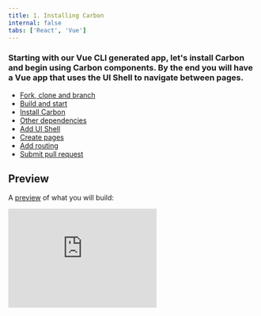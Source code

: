 ```yaml
---
title: 1. Installing Carbon
internal: false
tabs: ['React', 'Vue']
---
```


### Starting with our Vue CLI generated app, let's install Carbon and begin using Carbon components. By the end you will have a Vue app that uses the UI Shell to navigate between pages.

<AnchorLinks>

- [Fork, clone and branch](#fork-clone-and-branch)
- [Build and start](#build-and-start)
- [Install Carbon](#install-carbon)
- [Other dependencies](#other-dependencies)
- [Add UI Shell](#add-ui-shell)
- [Create pages](#create-pages)
- [Add routing](#add-routing)
- [Submit pull request](#submit-pull-request)

</AnchorLinks>

## Preview

A [preview](https://vue-step-2--carbon-tutorial-vue.netlify.com) of what you will build:

<Row>
  <Column offsetLg="4">
    <iframe
      height="200"
      title="Carbon Tutorial Step 1"
      src="https://vue-step-2--carbon-tutorial-vue.netlify.com"
      frameborder="no"
      allowtransparency="true"
      allowfullscreen="true"
      class="bx--iframe bx--iframe--border"
    />
  </Column>
</Row>

## Fork, clone and branch

This tutorial has an accompanying GitHub repository called [carbon-tutorial-vue](https://github.com/carbon-design-system/carbon-tutorial-vue) that we'll use as a starting point for each step.

### Fork

To begin, fork [carbon-tutorial-vue](https://github.com/carbon-design-system/carbon-tutorial-vue) using your GitHub account.

### Clone

Go to your forked repository, copy the SSH or HTTPS URL and in your terminal run the two commands to get the repository in your local file system and enter that directory.

```bash
$ git clone [your fork SSH/HTTPS]
$ cd carbon-tutorial-vue
```

### Add upstream remote

Add a remote called `upstream` so we can eventually submit a pull request once you have completed this tutorial step.

```bash
$ git remote add upstream git@github.com:carbon-design-system/carbon-tutorial-vue.git
```

Or, if you prefer to use HTTPS instead of SSH with your remotes:

```bash
$ git remote add upstream https://github.com/carbon-design-system/carbon-tutorial-vue.git
```

Verify that your forked repository remotes are correct:

```bash
$ git remote -v
```

Your terminal should output something like this:

```bash
origin	[your forked repo] (fetch)
origin	[your forked repo] (push)
upstream	git@github.com:carbon-design-system/carbon-tutorial-vue.git (fetch)
upstream	git@github.com:carbon-design-system/carbon-tutorial-vue.git (push)
```

### Branch

Now that we have our repository set up, let's check out the branch for this tutorial step's starting point. Run the two commands:

```bash
$ git fetch upstream
$ git checkout -b vue-step-1 upstream/vue-step-1
```

## Build and start

We have the repository forked to your GitHub account, cloned down to your machine, and the starting branch checked out. Next, install the Vue app's dependencies with:

```bash
$ yarn
```

After the dependencies are installed, you can start the app with:

```bash
$ yarn serve
```

Your default browser should open up with an empty page that says: `Hello Carbon! Well, not quite yet. This is the starting point for the Carbon tutorial.`

OK. So we made a small change to the Vue CLI geneated app replacing the HelloWorld component and replaced it with our own message and swapped out the facicon.

## Install Carbon

Even though we installed existing dependencies, we've yet to install the Carbon packages.

- `carbon-components` - component styles
- `@carbon/vue` - Vue components
- `@carbon/icons-vue` - Vue icons

Stop your development server with `CTRL-C` and install Carbon dependencies with:

```bash
$ yarn add carbon-components @carbon/vue @carbon/icons-vue
```

## Other dependencies

If you checkout the file `package.json` on you'll notice a few dependencies beyond those listed above. These were installed as part of the project creation using the Vue CLI. These include:

- vue-router: Used to make routing in Vue apps simpler
- @vue/cli-plugin-babel: To ensure we produce well supported code.
- @vue/cli-plugin-eslint: To allow us to catch potential errors.
- @vue/cli-plugin-unit-jest: To allow us to unit test our code.
- node-sass: To allow us to use the sass css precompiler.

NOTE: We could have installed these seperately but using the CLI to set this up for us ensures a good base config for these dependencies.

To avoid having to add the `~` prefix when importing SCSS files from `node_modules`, create a `.env` file at the project root that contains:

##### .env

```bash
SASS_PATH="node_modules"
```

For the Windows operating system, use:

##### .env

```bash
SASS_PATH=./node_modules
```

Then, start the app again. If your app's currently running, you'll need to restart it for the new environment variable to be used.

```bash
$ yarn serve
```

The app looks as it did before. Next, let's add Carbon styling.

### Import carbon-component styles

In the `src` directory, create the file `styles/_carbon.scss`. Then in `App.vue` edit the style tag to import it.

#### src/App.vue

<!-- prettier-ignore-start -->
```scss
<style lang="scss">
@import "./styles/carbon";
</style>
```
<!-- prettier-ignore-end -->

In `styles/_carbon.scss`, import the Carbon styles by adding the following at the top of the file:

##### src/styles/\_carbon.scss

```scss
@import 'carbon-components/scss/globals/scss/styles';
```

This will take a moment for the Sass to compile. Once compiled, you'll notice that the Carbon base styling is applied (IBM Plex Sans font family, font size, weight, colors, etc.)

Because any change to `_carbon.scss` will re-compile all of the Carbon Sass, avoid making changes here unless instructed to do so. it is better to make them in the component files or a seperate file if needed.

Next we'll create a Carbon `Button` to test that our dependencies are working properly.

#### src/main.js

After the other imports in main.js and before the Vue instance is created add the following.

<!-- prettier-ignore-start -->
```javascript
import CarbonComponentsVue from "@carbon/vue";
Vue.use(CarbonComponentsVue);
```
<!-- prettier-ignore-end -->

This is a quick way to pull in all @carbon/vue components and register them for use in your project. Individual components can be imported to a project or component.

e.g Instead of modifying src/main.js we could have added the following to src/App.vue

##### src/App.vue

```javascript
<script>
import { CvButton } from '@carbon/vue';

export default {
  components: {
    CvButton,
  }
};
</script>
```

See [here](https://github.com/carbon-design-system/carbon-components-vue/blob/master/packages/core/README.md#using-the-components-directly-or-individually) for other ways to load components from @carbon/vue components.

In this tutorial we will stick to importing all of the components at once so we can focus on our use of @carbon/vue.

Now open the `App.vue` component and replace:

##### src/App.vue

<!-- prettier-ignore-start -->
```html
  Hello Carbon! Well, not quite yet. This is the starting point for the Carbon tutorial.
```
<!-- prettier-ignore-end -->

with:

##### src/App.vue

<!-- prettier-ignore-start -->
```html
<CvButton>Button</CvButton>
```

or

```html
<cv-button>Button</cv-button>
```
<!-- prettier-ignore-end -->

Congratulations, you've imported your first component! You should see a Carbon styled button on the page.

NOTE: In this tutorial you can use either tag format. The [Vue style guide](https://vuejs.org/v2/style-guide/) recommend sticking to either Pascal or kebab case. The examples from here will use Pascal case for file and component names with kebab case in the HTML.

## Add UI Shell

Next we're going to create a Vue component called `TutorialHeader` to use with the UI Shell Carbon component. In the `src/components` directory, create `TutorialHeader` directory. Create the following files inside `src/components/TutorialHeader`:

```bash
src/components/TutorialHeader
├──index.js
└──TutorialHeader.vue
```

### Import and export the header

In `src/components/TutorialHeader/index.js`, import and export our `TutorialHeader` component like so:

##### src/components/TutorialHeader/index.js

```javascript
import TutorialHeader from "./TutorialHeader";
export default TutorialHeader;

```

_Note: This index.js files import/export is simply a convenience to shorten the path used to import the component and potentially import multiple components from one folder. The folder also provides us a handy location to add tests or documentation for the component._

_Note: We could have simply created a file src/components/TutorialHeader.vue without the above benefits._

#### Lazyness - VSCode users only

Now as a lazy programmer I like to take short cuts in my day, you should too. If you are using VSCode then you might want to add the following snippet which will when you type 'index' generate an index file for you based on the folder name.

##### javascript.json

```json
  "index-file": {
    "prefix": "index",
    "body": [
      "import ${TM_DIRECTORY/.*[\\/]//gm} from './${TM_DIRECTORY/.*[\\/]//gm}';",
      "export { ",
      "\t${TM_DIRECTORY/.*[\\/]//gm},",
      "};",
      "export default ${TM_DIRECTORY/.*[\\/]//gm}",
      ""
    ],
    "description": "Index file"
  }
```

I also use the following to create a skeleton component of the form I typically use. To use this one start typing the word teamplate in your template file and it will generate a file maiking assumptions based on the compoent file name.

##### vue.json

```json
  "Vue_Component": {
    "prefix": "template",
    "body": [
      "<template>",
      "\t$0",
      "</template>",
      "",
      "<script>",
      "export default {",
      "\tname: '${TM_FILENAME/[\\.]vue//}'",
      "};",
      "</script>",
      "",
      "<style lang=\"scss\">",
      "</style>",
      ""
    ],
    "description": "Single file template"
  }
```

OK, back to using Carbon components. Let's make use of our Carbon UI Shell components in `TutorialHeader.vue`. Set up the file like so:

##### src/components/TutorialHeader/TutorialHeader.vue

```html
<template>
  <cv-header aria-label="Carbon tutorial">
    <cv-skip-to-content href="#main-content"
      >Skip to content</cv-skip-to-content
    >

    <cv-header-name href="/" prefix="IBM">Carbon Tutorial</cv-header-name>

    <cv-header-nav>
      <cv-header-menu-item href="/repos">Repositories</cv-header-menu-item>
    </cv-header-nav>

    <template slot="header-global" />
  </cv-header>
</template>
```

_Note: you can find a description of the different components used UI Shell in our [carbon-componets-vue](http://vue.carbondesignsystem.com/?path=/story/components-cvuishell-header) package._

_Note: When creating navigation headers, it's important to have a_ `Skip to content` _link so keyboard users can skip the navigation items and go straight to the main content._

_Note: It's important that the_ `TutorialHeader` _returns the Carbon_ `CvHeader` _as it's containing element, as we'll later be rendering_ `TutorialHeader` _in_ `App.vue` _as a preceeding sibling of_ `Content`_, another UI Shell component. Those components need to live one after another for the UI Shell to properly render._

### Import icons

Now let's import the icons from our `@carbon/icons-vue` elements package. After the closing template tag in the `TutorialHeader.vue` file, we need to import each individual icon we will use.

##### src/components/TutorialHeader/TutorialHeader.vue

<!-- prettier-ignore-start -->
```javascript
<script>
import Notification20 from "@carbon/icons-vue/es/notification/20";
import UserAvatar20 from "@carbon/icons-vue/es/user--avatar/20";
import AppSwitcher20 from "@carbon/icons-vue/es/app-switcher/20";

export default {
  name: "TutorialHeader",
  components: { Notification20, UserAvatar20, AppSwitcher20 }
};
</script>
```
<!-- prettier-ignore-end -->

_Note: We've given our component a name here as part of the default export. This is optional in Vue but very useful in the [Vue developer tools](https://github.com/vuejs/vue-devtools)._

Then we need to add content to the `header-global` slot where we will use our icons. These represent actions in the header a user can make. Replace:

##### src/components/TutorialHeader/TutorialHeader.vue

```html
<template slot="header-global" />
```

With:

##### src/components/TutorialHeader/TutorialHeader.vue

```html
<template slot="header-global">
  <cv-header-global-action aria-label="Notifications">
    <notification-20 />
  </cv-header-global-action>
  <cv-header-global-action aria-label="User avatar">
    <user-avatar-20 />
  </cv-header-global-action>
  <cv-header-global-action aria-label="App switcher">
    <app-switcher-20 />
  </cv-header-global-action>
</template>
```

### Render the header

Next we'll render our UI Shell by importing our `TutorialHeader` component and `CvContent` into `App.vue`. Add a script tag if you don't have one, then update it as follows:

##### src/App.vue

```javascript
<script>
import TutorialHeader from "./components/TutorialHeader";

export default {
  name: "App",
  components: {
    TutorialHeader
  }
};
</script>
```

In addition to importing the `TutorialHeader` component, we have also declared it for use in our template by adding it to the `components` property of our component.

As our template currently just contains a `Button` it is still not rendering anything more interesting so let's update that to include our imported components. This should look like the following:

##### src/App.vue

```html
<template>
  <div id="app">
    <tutorial-header />
    <cv-content id="#main-content">
      <cv-button>Button</cv-button>
    </cv-content>
  </div>
</template>
```

You should now see a styled UI Shell header and a button below it.

_Note: We've also sneaked in use of `CvContent` which needs to follow `CvHeader` to ensure the correct formatting. We could have included it as part of a shell component with TutorialHeader but have chosen not to in this case._

## Create pages

Next thing we need to do is create the files for our views.

Since our app will have two pages, we'll create two folders in `src/views`. Clear out the files currently in the views folder and add the following folders.

```bash
src/views
├── LandingPage
└── RepoPage
```

Create the following files in the `LandingPage` folder:

```bash
src/view/LandingPage
├── index.js
└── LandingPage.vue
```

Create the following files in the `RepoPage` folder:

```bash
src/view/RepoPage
├── index.js
└── RepoPage.vue
```

### Import and export content pages

Starting with `LandingPage`, just like with our header, we need to export the component in `src/view/LandingPage/index.js` by adding:

##### src/view/LandingPage/index.js

```javascript
import LandingPage from "./LandingPage";
export default LandingPage;

```

Next in `LandingPage.vue` we'll create our component.

##### src/view/LandingPage/LandingPage.vue

```html
<template>
  <div>LANDING PAGE</div>
</template>

```

We'll repeat this process with `RepoPage`.

In `src/view/RepoPage/index.js`, import and export the `RepoPage` component like so:

##### src/view/RepoPage/index.js

```javascript
import RepoPage from "./RepoPage";
export default RepoPage;

```

Then in `RepoPage.vue` create the component.

##### src/view/RepoPage/RepoPage.vue

```html
<template>
  <div>REPO PAGE</div>
</template>

```

Awesome! We've just created our content pages. Next thing we need to do is render them with our router.

## Add routing

Lucky for you, as part of the Vue CLI project set up we added vue-router. This created the views folder and also added, `src/router.js` and imported that into `src/main.js` for us.

#### src/router.js

We need to adjust it by replacing the contents of `src/router.js` with:

```javascript
import Vue from "vue";
import Router from "vue-router";
import LandingPage from "./views/LandingPage";

Vue.use(Router);

export default new Router({
  routes: [
    {
      path: "/",
      name: "landing-page",
      component: LandingPage,
    },
    {
      path: "/repos",
      name: "repo-page",
      // route level code-splitting
      // this generates a separate chunk (repo-page.[hash].js) for this route
      // which is lazy-loaded when the route is visited.
      component: () =>
        import(/* webpackChunkName: "repo-page" */ "./views/RepoPage"),
    },
  ],
});
```

_Note: The landing page is loaded immediately, with the RepoPage loaded only once needed. This is one simple way to create webpackChunks and is the default suggestion from the CLI plugin for vue-router._

If you click on `Repositories` and then on `IBM Carbon Tutorial` you'll notice a flicker as we hop from one page to another. We can fix this by using vue-router to manage our views.

Next we need to update `src/App.vue` to render these views.

In the template section remove the `<cv-button />` and replace it with `<router-vue />` as follows

#### src/App.vue

```html
<cv-content id="#main-content">
  <router-view />
</cv-content>
```

After that we need to do a couple quick fixes to the UI Shell to have it work with the vue-router.

##### src/components/TutorialHeader/TutorialHeader.vue

In `src/components/TuturialHeader/TutorialHeader.vue` simpmly replace the `href` attributes used in the `cv-header-name` and `cv-header-menu-item` components with `to`. @carbon/vue will under the covers switch from use of an `a` tag to `router-link`.

```html
<cv-header-name to="/" prefix="IBM">Carbon Tutorial</cv-header-name>
```

and

```html
<cv-header-menu-item to="/repos">Repositories</cv-header-menu-item>
```

You should now have a working header that routes to different pages without full page reload!

## Submit pull request

We're going to submit a pull request to verify completion of this tutorial step and demonstrate a couple related concepts.

<!-- The following section is outcommented because it is not working: the ci-check
     script is missing from package.json -->
<!-- ### Continuous integration (CI) check

We have a `ci-check` script defined in `package.json` that verifies file formatting for files that have been touched since the last Git commit with a tool called [Prettier](https://prettier.io). You'd typically also have that script run your test suite as part of your CI build. Go ahead and make sure everything looks good with:

```bash
$ yarn ci-check
```

_Note: If the_ `ci-check` _is giving an error, it's likely that some of your source files are not properly formatted. This could happen if your text editor isn't formatting with Prettier on save. To get_ `ci-check` _to pass, run_ `yarn format`_ then re-run_ `yarn ci-check`_._ -->

### Git commit and push

Before we can create a pull request, stage and commit all of your changes:

```bash
$ git add --all && git commit -m "feat(tutorial): complete step 1"
```

<!-- Stephane: I can't see any files changed or commited from me in that directory,
     so I wonder if we should mention it. -->
<!-- _Note: You'll notice that your commit includes binaries in the _`.yarn-offline-mirror`_ folder. That's expected as the repository is configured to run [Yarn offline](https://yarnpkg.com/blog/2016/11/24/offline-mirror) for more reliable builds. Future tutorial steps that don't install new packages won't have _`.yarn-offline-mirror`_ commit changes._ -->

Then, push to your repository:

```bash
$ git push origin vue-step-1
```

_Note: If your Git remote protocol is HTTPS instead of SSH, you may be prompted to authenticate with GitHub when you push changes. If your GitHub account has two-factor authentication enabled, we recommend that you follow these instructions to [create a personal access token for the command line](https://help.github.com/en/articles/creating-a-personal-access-token-for-the-command-line). That lets you use your token instead of password when performing Git operations over HTTPS._

_Note: If you receive a_ `non-fast-forward` _error, it's likely that your forked repository is behind the original repository and needs updated. This can happen if the tutorial was updated after you began working on it. To fix, run_ `git pull upstream vue-step-1` _to merge the changes into your branch, then you can try pushing again. Or, you can [manually merge](https://help.github.com/en/articles/syncing-a-fork) in the upstream changes._

### Pull request (PR)

Finally, visit [carbon-tutorial-vue](https://github.com/carbon-design-system/carbon-tutorial-vue) to "Compare & pull request". In doing so, make sure that you are comparing to `vue-step-1` into `base: vue-step-1`. Take notice of the [Netlify](https://www.netlify.com) bot that deploys a preview of your PR every time that you push new commits. These previews can be shared and viewed by anybody to assist the PR review process.

_Note: Expect your tutorial step PRs to be reviewed by the Carbon team but not merged. We'll close your PR so we can keep the repository's remote branches pristine and ready for the next person!_
